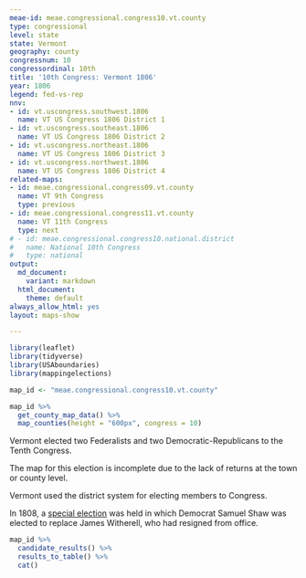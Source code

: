 ```yaml
---
meae-id: meae.congressional.congress10.vt.county
type: congressional
level: state
state: Vermont
geography: county
congressnum: 10
congressordinal: 10th
title: '10th Congress: Vermont 1806'
year: 1806
legend: fed-vs-rep
nnv:
- id: vt.uscongress.southwest.1806
  name: VT US Congress 1806 District 1
- id: vt.uscongress.southeast.1806
  name: VT US Congress 1806 District 2
- id: vt.uscongress.northeast.1806
  name: VT US Congress 1806 District 3
- id: vt.uscongress.northwest.1806
  name: VT US Congress 1806 District 4
related-maps:
- id: meae.congressional.congress09.vt.county
  name: VT 9th Congress
  type: previous
- id: meae.congressional.congress11.vt.county
  name: VT 11th Congress
  type: next
# - id: meae.congressional.congress10.national.district
#   name: National 10th Congress
#   type: national
output:
  md_document:
    variant: markdown
  html_document:
    theme: default
always_allow_html: yes
layout: maps-show

---
```


```r
library(leaflet)
library(tidyverse)
library(USAboundaries)
library(mappingelections)

map_id <- "meae.congressional.congress10.vt.county"
```

<div class="map">

```r
map_id %>%
  get_county_map_data() %>%
  map_counties(height = "600px", congress = 10)
```

</div>

Vermont elected two Federalists and two Democratic-Republicans to the Tenth Congress.

The map for this election is incomplete due to the lack of returns at the town or county level.

Vermont used the district system for electing members to Congress.

In 1808, a [special election](https://elections.lib.tufts.edu/catalog/tufts:vt.uscongress.southwest.special.1808) was held in which Democrat Samuel Shaw was elected to replace James Witherell, who had resigned from office.

<div class="results-table">

```r
map_id %>%
  candidate_results() %>%
  results_to_table() %>%
  cat()
```

</div>
